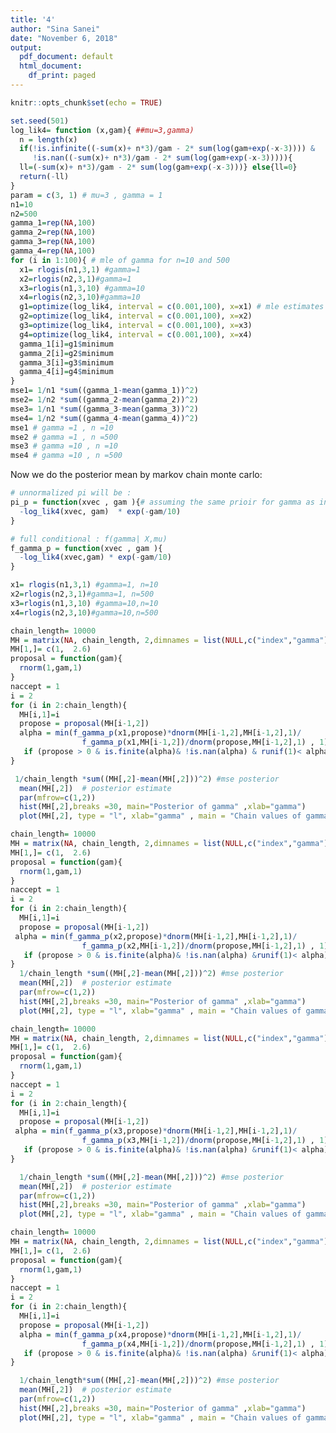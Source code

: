 ```yaml
---
title: '4'
author: "Sina Sanei"
date: "November 6, 2018"
output:
  pdf_document: default
  html_document:
    df_print: paged
---
```


```r
knitr::opts_chunk$set(echo = TRUE)
```


```r
set.seed(501)
log_lik4= function (x,gam){ ##mu=3,gamma)
  n = length(x)
  if(!is.infinite((-sum(x)+ n*3)/gam - 2* sum(log(gam+exp(-x-3)))) & 
     !is.nan((-sum(x)+ n*3)/gam - 2* sum(log(gam+exp(-x-3))))){
  ll=(-sum(x)+ n*3)/gam - 2* sum(log(gam+exp(-x-3)))} else{ll=0}
  return(-ll)
}
param = c(3, 1) # mu=3 , gamma = 1 
n1=10
n2=500
gamma_1=rep(NA,100)
gamma_2=rep(NA,100)
gamma_3=rep(NA,100)
gamma_4=rep(NA,100)
for (i in 1:100){ # mle of gamma for n=10 and 500 
  x1= rlogis(n1,3,1) #gamma=1
  x2=rlogis(n2,3,1)#gamma=1
  x3=rlogis(n1,3,10) #gamma=10
  x4=rlogis(n2,3,10)#gamma=10
  g1=optimize(log_lik4, interval = c(0.001,100), x=x1) # mle estimates
  g2=optimize(log_lik4, interval = c(0.001,100), x=x2)
  g3=optimize(log_lik4, interval = c(0.001,100), x=x3)
  g4=optimize(log_lik4, interval = c(0.001,100), x=x4)
  gamma_1[i]=g1$minimum
  gamma_2[i]=g2$minimum
  gamma_3[i]=g3$minimum
  gamma_4[i]=g4$minimum
}
mse1= 1/n1 *sum((gamma_1-mean(gamma_1))^2)
mse2= 1/n2 *sum((gamma_2-mean(gamma_2))^2)
mse3= 1/n1 *sum((gamma_3-mean(gamma_3))^2)
mse4= 1/n2 *sum((gamma_4-mean(gamma_4))^2)
mse1 # gamma =1 , n =10
mse2 # gamma =1 , n =500
mse3 # gamma =10 , n =10
mse4 # gamma =10 , n =500
```

Now we do the posterior mean by markov chain monte carlo:
```r
# unnormalized pi will be : 
pi_p = function(xvec , gam ){# assuming the same prioir for gamma as in question 1
  -log_lik4(xvec, gam)  * exp(-gam/10) 
}

# full conditional : f(gamma| X,mu)
f_gamma_p = function(xvec , gam ){
  -log_lik4(xvec,gam) * exp(-gam/10) 
}
```

```r
x1= rlogis(n1,3,1) #gamma=1, n=10
x2=rlogis(n2,3,1)#gamma=1, n=500
x3=rlogis(n1,3,10) #gamma=10,n=10
x4=rlogis(n2,3,10)#gamma=10,n=500
```

```r
chain_length= 10000
MH = matrix(NA, chain_length, 2,dimnames = list(NULL,c("index","gamma")))
MH[1,]= c(1,  2.6)
proposal = function(gam){
  rnorm(1,gam,1)
}
naccept = 1
i = 2
for (i in 2:chain_length){
  MH[i,1]=i
  propose = proposal(MH[i-1,2])
  alpha = min(f_gamma_p(x1,propose)*dnorm(MH[i-1,2],MH[i-1,2],1)/
                f_gamma_p(x1,MH[i-1,2])/dnorm(propose,MH[i-1,2],1) , 1)
   if (propose > 0 & is.finite(alpha)& !is.nan(alpha) & runif(1)< alpha){ MH[i,2]= propose }else{MH[i,2]= MH[i-1,2]}
}
```
```r
 1/chain_length *sum((MH[,2]-mean(MH[,2]))^2) #mse posterior
  mean(MH[,2])  # posterior estimate
  par(mfrow=c(1,2))
  hist(MH[,2],breaks =30, main="Posterior of gamma" ,xlab="gamma")
  plot(MH[,2], type = "l", xlab="gamma" , main = "Chain values of gamma")

```

```r
chain_length= 10000
MH = matrix(NA, chain_length, 2,dimnames = list(NULL,c("index","gamma")))
MH[1,]= c(1,  2.6)
proposal = function(gam){
  rnorm(1,gam,1)
}
naccept = 1
i = 2
for (i in 2:chain_length){
  MH[i,1]=i
  propose = proposal(MH[i-1,2])
 alpha = min(f_gamma_p(x2,propose)*dnorm(MH[i-1,2],MH[i-1,2],1)/
                f_gamma_p(x2,MH[i-1,2])/dnorm(propose,MH[i-1,2],1) , 1)
   if (propose > 0 & is.finite(alpha)& !is.nan(alpha) &runif(1)< alpha){ MH[i,2]= propose }else{MH[i,2]= MH[i-1,2]}
}
  1/chain_length *sum((MH[,2]-mean(MH[,2]))^2) #mse posterior
  mean(MH[,2])  # posterior estimate
  par(mfrow=c(1,2))
  hist(MH[,2],breaks =30, main="Posterior of gamma" ,xlab="gamma")
  plot(MH[,2], type = "l", xlab="gamma" , main = "Chain values of gamma")

```

```r
chain_length= 10000
MH = matrix(NA, chain_length, 2,dimnames = list(NULL,c("index","gamma")))
MH[1,]= c(1,  2.6)
proposal = function(gam){
  rnorm(1,gam,1)
}
naccept = 1
i = 2
for (i in 2:chain_length){
  MH[i,1]=i
  propose = proposal(MH[i-1,2])
 alpha = min(f_gamma_p(x3,propose)*dnorm(MH[i-1,2],MH[i-1,2],1)/
                f_gamma_p(x3,MH[i-1,2])/dnorm(propose,MH[i-1,2],1) , 1)
   if (propose > 0 & is.finite(alpha)& !is.nan(alpha) &runif(1)< alpha){ MH[i,2]= propose }else{MH[i,2]= MH[i-1,2]}
}
```
```r
  1/chain_length *sum((MH[,2]-mean(MH[,2]))^2) #mse posterior
  mean(MH[,2])  # posterior estimate
  par(mfrow=c(1,2))
  hist(MH[,2],breaks =30, main="Posterior of gamma" ,xlab="gamma")
  plot(MH[,2], type = "l", xlab="gamma" , main = "Chain values of gamma")

```

```r
chain_length= 10000
MH = matrix(NA, chain_length, 2,dimnames = list(NULL,c("index","gamma")))
MH[1,]= c(1,  2.6)
proposal = function(gam){
  rnorm(1,gam,1)
}
naccept = 1
i = 2
for (i in 2:chain_length){
  MH[i,1]=i
  propose = proposal(MH[i-1,2])
  alpha = min(f_gamma_p(x4,propose)*dnorm(MH[i-1,2],MH[i-1,2],1)/
                f_gamma_p(x4,MH[i-1,2])/dnorm(propose,MH[i-1,2],1) , 1)
   if (propose > 0 & is.finite(alpha)& !is.nan(alpha) &runif(1)< alpha){ MH[i,2]= propose }else{MH[i,2]= MH[i-1,2]}
}
```
```r
  1/chain_length*sum((MH[,2]-mean(MH[,2]))^2) #mse posterior
  mean(MH[,2])  # posterior estimate
  par(mfrow=c(1,2))
  hist(MH[,2],breaks =30, main="Posterior of gamma" ,xlab="gamma")
  plot(MH[,2], type = "l", xlab="gamma" , main = "Chain values of gamma")

```

